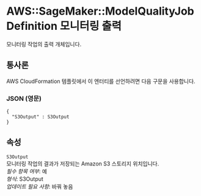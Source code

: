 # AWS::SageMaker::ModelQualityJobDefinition 모니터링 출력

모니터링 작업의 출력 개체입니다.

## 통사론

AWS CloudFormation 템플릿에서 이 엔터티를 선언하려면 다음 구문을 사용합니다.

### JSON (영문)

```
{
  "S3Output" : S3Output
}
```

## 속성

`S3Output`  
모니터링 작업의 결과가 저장되는 Amazon S3 스토리지 위치입니다.  
_필수 항목 여부_: 예  
_형식_: S3Output  
_업데이트 필요 사항_: 바꿔 놓음
